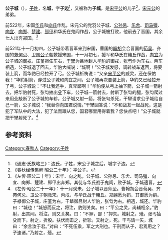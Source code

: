 {{Infobox 先秦人物
|名称= 公子城
|图像=
|图说=
|姓=[[子姓|子]]
|氏=
|名=城
|字=子边
|别名=
|别字=
|谥号=
|时代=春秋时期
|国家=
|身份=宋国公子
|出生=
|逝世=
|在位=
|父=宋平公
|母=
|正妻=
|妾=
|子女=
|太子=
}}
'''公子城'''（{{bd|？||？||}}），[[子姓|'''子'''姓]]，名'''城'''，字'''子边'''<ref>《通志·氏族略三》：边氏，子姓，宋公子城之后，城字子边。</ref>，又被称为'''子城'''，是[[宋平公|宋平公]]的儿子<ref>《春秋经传集解·昭公二十年》：平公子。</ref>，[[宋元公|宋元公]]的弟弟。

前522年，宋国[[华氏|华氏]]和[[向氏|向氏]]作乱，宋元公的党羽公子城、[[公孙忌|公孙忌]]、[[乐舍|乐舍]]、[[司马彊|司马彊]]、[[向宜|向宜]]、[[向郑|向郑]]、[[楚建|楚建]]、[[郳甲|郳甲]]和华氏在鬼阎作战，公子城被打败，他前去了晋国，其余七人出奔郑国。<ref>《左传·昭公二十年》：宋华、向之乱，公子城、公孙忌、乐舍、司马彊、向宜、向郑、楚建、郳甲出奔郑。其徒与华氏战于鬼阎，败子城。子城適晋。</ref>

前521年十一月初四，公子城带着晋军来到宋国，曹国的[[翰胡|翰胡]]会合晋国的[[荀吴|荀吴]]、齐国的[[苑何忌|苑何忌]]、卫国[[公子朝|公子朝]]救援宋国，十一月初七，援军和华氏在赭丘作战，[[向宜|向宜]]为公子城的[[御戎|御戎]]，[[庄堇|庄堇]]担任车右，[[干犫|干犫]]为吕地封人[[华豹|华豹]]的御戎，[[张匄|张匄]]作为车右。两车相遇，公子城退了回去，华豹大喊说：“城啊！”公子城发怒，调转战车返回，将要装上箭，而华豹已经拉开了弓。公子城祈祷说：“父亲[[宋平公|宋平公]]的威灵，还在保佑我！”华豹射箭，穿过公子城和向宜之间，公子城再次要装上箭，华豹又已经拉开了弓，公子城说：“不让我还手，真卑鄙啊！”华豹便从弓上抽下箭，公子城一箭射去，把华豹射死，张匄抽出[[殳|殳]]下车，公子城一箭射去，射断了张匄的腿，张匄爬过来用殳敲断了公子城的车轸，公子城又射一箭，将张匄杀死，干犫请求公子城给自己一箭，公子城说：“我替你向国君说情。”干犫回答说：“不和战友一起战死，这是犯了军队中的大法，犯了法而跟从您，国君哪里用得着我？您快点吧！”公子城就把干犫射死了。<ref>《左传·昭公二十一年》：十一月癸未，公子城以晋师至。曹翰胡会晋荀吴、齐苑何忌、卫公子朝救宋。丙戌，与华氏战于赭丘。郑翩愿为鹳，其御愿为鹅。子禄御公子城，庄堇为右。干犨御吕封人华豹，张匄为右。相遇，城还。华豹曰：“城也！”城怒而反之，将注，豹则关矣。曰：“平公之灵，尚辅相余。”豹射，出其间。将注，则又关矣。曰：“不狎，鄙！”押矢。城射之，殪。张丐抽殳而下，射之，折股。扶伏而击之，折轸。又射之，死。干丐请一矢，城曰：“余言汝于君。”对曰：“不死伍乘，军之大刑也。干刑而从子，君焉用之？子速诸。”乃射之，殪。</ref>

== 参考资料 ==
{{reflist}}

[[Category:春秋人|Category:春秋人]]
[[Category:子姓|Category:子姓]]